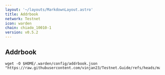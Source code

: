 ```yaml
---
layout: '~/layouts/MarkdownLayout.astro'
title: Addrbook
network: Testnet
icon: warden
chain: chiado_10010-1
version: v0.5.2
---
```

## Addrbook

```
wget -O $HOME/.warden/config/addrbook.json "https://raw.githubusercontent.com/vinjan23/Testnet.Guide/refs/heads/main/Warden/addrbook.json"
```
